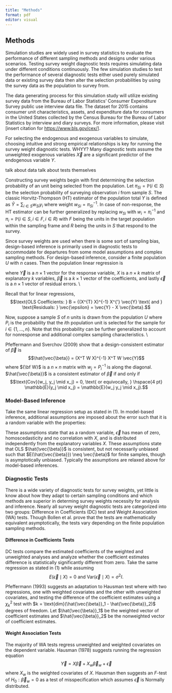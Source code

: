 ```yaml
---
title: "Methods"
format: pdf
editor: visual
---
```


## Methods

Simulation studies are widely used in survey statistics to evaluate the performance of different sampling methods and designs under various scenarios. Testing survey weight diagnostic tests requires simulating data under different conditions continuously. The few simulation studies to test the performance of several diagnostic tests either used purely simulated data or existing survey data then alter the selection probabilities by using the survey data as the population to survey from.

The data generating process for this simulation study will utilize existing survey data from the Bureau of Labor Statistics' Consumer Expenditure Survey public use interview data file. The dataset for 2015 contains consumer unit characteristics, assets, and expenditure data for consumers in the United States collected by the Census Bureau for the Bureau of Labor Statistics by interview and diary surveys. For more information, please visit \[insert citation for <https://www.bls.gov/cex/>\].

For selecting the endogenous and exogenous variables to simulate, choosing intuitive and strong empirical relationships is key for running the survey weight diagnostic tests. WHYY? Many diagnostic tests assume the unweighted exogenous variables $\vec{X}$ are a significant predictor of the endogenous variable $Y$.

talk about data talk about tests themselves

Constructing survey weights begin with first determining the selection probability of an unit being selected from the population. Let $\pi_{Si} = \mathbb{P}(i \in S)$ be the selection probability of surveying observation $i$ from sample $S$. The classic Horvitz-Thompson (HT) estimator of the population total $Y$ is defined as $\hat{Y} = \sum_{i \in S} w_{Si} y_i$ where weight $w_{Si} = \pi_{Si}^{-1}$. In case of non-response, the HT estimator can be further generalized by replacing $w_{Si}$ with $w_i = \pi_i^{-1}$ and $\pi_{i} = \mathbb{P}(i \in S, i \in F, i \in R)$ with $F$ being the units in the target population within the sampling frame and $R$ being the units in $S$ that respond to the survey.

Since survey weights are used when there is some sort of sampling bias, design-based inference is primarily used in diagnostic tests to accommodate for departures from some model assumptions and complex sampling methods. For design-based inference, consider a finite population $U$ with $n$ cases. Then the population linear regression is

```{=tex}
\begin{equation}
    \vec{Y} = X \vec{\beta} + \vec{\epsilon},
\end{equation}
```
where $\vec{Y}$ is a $n \times 1$ vector for the response variable, $X$ is a $n \times k$ matrix of explanatory $k$ variables, $\vec{\beta}$ is a $k \times 1$ vector of the coefficients, and lastly $\vec{\epsilon}$ is a $n \times 1$ vector of residual errors. \\

Recall that for linear regressions, $$\text{OLS Coefficients: } B = {(X^{T} X)^{-1}  X^{'} \vec{Y} \text{ and }  \text{Residuals: } \vec{\epsilon} = \vec{Y} - X \vec{\beta}.$$

Now, suppose a sample $S$ of $n$ units is drawn from the population $U$ where $P_i$ is the probability that the $i$th population unit is selected for the sample for $i \in \{1, ..., n\}$. Note that this probability can be further generalized to account for nonresponse and additional complex sampling characteristics. \\

Pfeffermann and Sverchov (2009) show that a design-consistent estimator of $\vec{\beta}$ is $$\hat{\vec{\beta}} = (X^T W X)^{-1} X^T W \vec{Y}$$ where ${\bf W}$ is a $n \times n$ matrix with $w_j = P_i^{-1}$ is along the diagonal. $\hat{\vec{\beta}}$ is a consistent estimator of $\vec{\beta}$ if and only if $$\text{Cov}(w_j, y_j \mid x_j) = 0,  \text{ or equivocally, } \hspace{4 pt} \mathbb{E}(y_j \mid x_j) = \mathbb{E}(w_j y_j \mid x_j).$$

### Model-Based Inference

Take the same linear regression setup as stated in (1). In model-based inference, additional assumptions are imposed about the error such that it is a random variable with the properties:

```{=tex}
\begin{enumerate}
    \item $E(\vec{\epsilon}) = 0$
    \item $E(\vec{\epsilon}^{T} \vec{\epsilon}) = \sigma^2 I$
    \item $\vec{\epsilon} \perp\!\!\!\!\perp X$
\end{enumerate}
```
These assumptions state that as a random variable, $\vec{\epsilon}$ has mean of zero, homoscedasticity and no correlation with $X$, and is distributed independently from the explanatory variables $X$. These assumptions state that OLS $\hat{\vec{\beta}}$ is consistent, but not necessarily unbiased such that $E(\hat{\vec{\beta}}) \neq \vec{\beta}$ for finite samples, though is asymptotically unbiased. Typically the assumptions are relaxed above for model-based inferences.

### Diagnostic Tests

There is a wide variety of diagnostic tests for survey weights, yet little is know about how they adapt to certain sampling conditions and which methods are superior in determing survey weights necessity for analysis and inference. Nearly all survey weight diagnostic tests are categorized into two groups: Difference in Coefficients (DC) test and Weight Association (WA) tests. Though Bollen et al. prove that the tests are mathematically equivalent asymptotically, the tests vary depending on the finite population sampling methods.

#### Difference in Coefficients Tests

DC tests compare the estimated coefficients of the weighted and unweighted analyses and analyze whether the coefficient estimates difference is statistically significantly different from zero. Take the same regression as stated in (1) while assuming $$E(\vec{\epsilon} \mid X) = 0 \text{ and } \text{Var}(\vec{\epsilon} \mid X) = \sigma^2 I.$$

Pfeffermann (1993) suggests an adaptation to Hausman test where with two regressions, one with weighted covariates and the other with unweighted covariates, and testing the difference of the coefficient estimates using a $\chi_{k}^2$ test with $k = \text{dim}(\hat{\vec{\beta}}_1 - \hat{\vec{\beta}}_2)$ degrees of freedom. Let $\hat{\vec{\beta}}_1$ be the weighted vector of coefficient estimates and $\hat{\vec{\beta}}_2$ be the nonweighted vector of coefficient estimates.

#### Weight Association Tests

The majority of WA tests regress unweighted and weighted covariates on the dependent variable. Hausman (1978) suggests running the regression equation $$\vec{Y} = X \vec{\beta} + X_w \vec{\beta}_w + \vec{\epsilon}$$ where $X_w$ is the weighted covariates of $X$. Hausman then suggests an $F$-test of $H_0: \vec{\beta}_w = 0$ as a test of misspecification which assumes $\vec{\epsilon}$ is Normally distributed.
